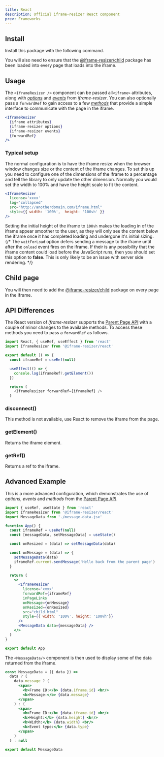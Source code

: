 ```yaml
---
title: React
description: Official iframe-resizer React component
prev: Frameworks
---
```



## Install

Install this package with the following command.

<Install package="@iframe-resizer/react" bun />

You will also need to ensure that the [@iframe-resizer/child](/setup/child)
package has been loaded into every page that loads into the iframe.

## Usage

The `<IframeResizer />` component can be passed all`<iframe>` attributes, along with
_[options](/api/parent#options)_ and _[events](/api/parent#events)_ from _iframe-resizer_. 
You can also optionally pass a `forwardRef` to gain access to a few _[methods](/api/parent#methods)_
that provide a simple interface to communicate with the page in the iframe.

```jsx
<IframeResizer
  {iframe attributes}
  {iframe-resizer options}
  {iframe-resizer events}
  {forwardRef}
/>
```

### Typical setup

The normal configuration is to have the iframe resize when the browser window changes
size or the content of the iframe changes. To set this up you need to configure one
of the dimensions of the iframe to a percentage and tell the library to only update
the other dimension. Normally you would set the width to 100% and have the height
scale to fit the content.

```jsx
<IframeResizer
  license='xxxx'
  log="collapsed"
  src="http://anotherdomain.com/iframe.html"
  style={{ width: '100%',  height: '100vh' }}
/>
```

Setting the initial height of the iframe to `100vh` makes the loading in of
the iframe appear smoother to the user, as they will only see the content
below the iframe once it has completed loading and undergone it's initial
sizing.
{/*
The `waitForLoad` option defers sending a message to the iframe until after
the `onload` event fires on the iframe. If their is any possibility that the
iframe content could load before the JavaScript runs, then you should set 
this option to **false**. This is only likely to be an issue with server
side rendering.
*/}
<License />

## Child page

You will then need to add the [@iframe-resizer/child](/setup/child)
package on every page in the iframe.

## API Differences

The React version of _iframe-resizer_ supports the [Parent Page API](/api/parent) with
a couple of minor changes to the available methods. To access these methods you need to
pass a `forwardRef` as follows.

```js
import React, { useRef, useEffect } from 'react'
import IframeResizer from '@iframe-resizer/react'

export default () => {
  const iframeRef = useRef(null)

  useEffect(() => {
    console.log(iframeRef?.getElement())
  })

  return (
    <IframeResizer forwardRef={iframeRef} />
  )
```

### disconnect()

This method is not available, use React to remove the iframe from the page.

### getElement()

Returns the iframe element.

### getRef()

Returns a ref to the iframe.

## Advanced Example

This is a more advanced configuration, which demonstrates the use of
_options_, _events_ and _methods_ from the [Parent Page API](/api/parent).

```jsx
import { useRef, useState } from 'react'
import IframeResizer from '@iframe-resizer/react'
import MessageData from './message-data.jsx'

function App() {
  const iframeRef = useRef(null)
  const [messageData, setMessageData] = useState()

  const onResized = (data) => setMessageData(data)

  const onMessage = (data) => {
    setMessageData(data)
    iframeRef.current.sendMessage('Hello back from the parent page')
  }

  return (
    <>
      <IframeResizer
        license='xxxx'
        forwardRef={iframeRef}
        inPageLinks
        onMessage={onMessage}
        onResized={onResized}
        src="child.html"
        style={{ width: '100%', height: '100vh'}}
      />
      <MessageData data={messageData} />
    </>
  )
}

export default App
```

The `<MessageData/>` component is then used to display some of the data returned from the iframe.

```jsx
const MessageData = ({ data }) =>
  data ? (
    data.message ? (
      <span>
        <b>Frame ID:</b> {data.iframe.id} <br/>
        <b>Message:</b> {data.message}
      </span>
    ) : (
      <span>
        <b>Frame ID:</b> {data.iframe.id} <br/>
        <b>Height:</b> {data.height} <br/>
        <b>Width:</b> {data.width} <br/>
        <b>Event type:</b> {data.type}
      </span>
    )
  ) : null

export default MessageData
```

<FeedbackComponent />
